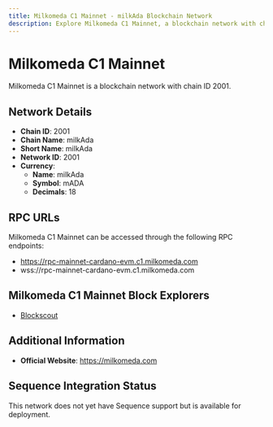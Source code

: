 ```yaml
--- 
title: Milkomeda C1 Mainnet - milkAda Blockchain Network
description: Explore Milkomeda C1 Mainnet, a blockchain network with chain ID 2001. Learn about its native currency, milkAda, and how to interact with the network.
---
```


# Milkomeda C1 Mainnet

Milkomeda C1 Mainnet is a blockchain network with chain ID 2001.

## Network Details

- **Chain ID**: 2001
- **Chain Name**: milkAda
- **Short Name**: milkAda
- **Network ID**: 2001
- **Currency**: 
  - **Name**: milkAda
  - **Symbol**: mADA
  - **Decimals**: 18

## RPC URLs

Milkomeda C1 Mainnet can be accessed through the following RPC endpoints:

- https://rpc-mainnet-cardano-evm.c1.milkomeda.com
- wss://rpc-mainnet-cardano-evm.c1.milkomeda.com

## Milkomeda C1 Mainnet Block Explorers

- [Blockscout](https://explorer-mainnet-cardano-evm.c1.milkomeda.com)

## Additional Information

- **Official Website**: https://milkomeda.com

## Sequence Integration Status

This network does not yet have Sequence support but is available for deployment.
